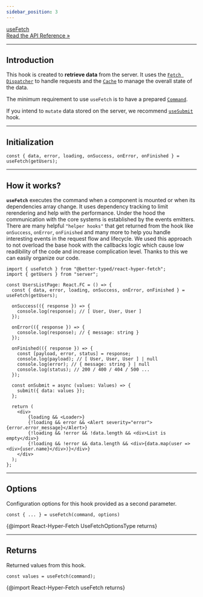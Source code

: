 ```yaml
---
sidebar_position: 3
---
```


<a class="api-link" href="/api/React-Hyper-Fetch/Hook/useFetch">
  <div class="api-link-title">useFetch</div>
  <div class="api-link-sub-title">Read the API Reference »</div>
</a>

---

## Introduction

This hook is created to **retrieve data** from the server. It uses the
[`Fetch Dispatcher`](/docs/Architecture/Dispatcher) to handle requests and the [`Cache`](/docs/Architecture/Cache) to
manage the overall state of the data.

The minimum requirement to use `useFetch` is to have a prepared [`Command`](/docs/Architecture/Command).

If you intend to `mutate` data stored on the server, we recommend [`useSubmit`](/docs/React/useSubmit) hook.

---

## Initialization

```tsx
const { data, error, loading, onSuccess, onError, onFinished } = useFetch(getUsers);
```

---

## How it works?

**`useFetch`** executes the command when a component is mounted or when its dependencies array change. It uses
dependency tracking to limit rerendering and help with the performance. Under the hood the communication with the core
systems is established by the events emitters. There are many helpful `"helper hooks"` that get returned from the hook
like `onSuccess`, `onError`, `onFinished` and many more to help you handle interesting events in the request flow and
lifecycle. We used this approach to not overload the base hook with the callbacks logic which cause low readibility of
the code and increase complication level. Thanks to this we can easily organize our code.

```tsx
import { useFetch } from "@better-typed/react-hyper-fetch";
import { getUsers } from "server";

const UsersListPage: React.FC = () => {
  const { data, error, loading, onSuccess, onError, onFinished } = useFetch(getUsers);

  onSuccess(({ response }) => {
    console.log(response); // [ User, User, User ]
  });

  onError(({ response }) => {
    console.log(response); // { message: string }
  });

  onFinished(({ response }) => {
    const [payload, error, status] = response;
    console.log(payload); // [ User, User, User ] | null
    console.log(error); // { message: string } | null
    console.log(status); // 200 / 400 / 404 / 500 ...
  });

  const onSubmit = async (values: Values) => {
    submit({ data: values });
  };

  return (
    <div>
        {loading && <Loader>}
        {!loading && error && <Alert severity="error">{error.error_message}</Alert>}
        {!loading && !error && !data.length && <div>List is empty</div>}
        {!loading && !error && data.length && <div>{data.map(user => <div>{user.name}</div>)}</div>}
    </div>
  );
};
```

---

## Options

Configuration options for this hook provided as a second parameter.

```tsx
const { ... } = useFetch(command, options)
```

{@import React-Hyper-Fetch UseFetchOptionsType returns}

---

## Returns

Returned values from this hook.

```tsx
const values = useFetch(command);
```

{@import React-Hyper-Fetch useFetch returns}
